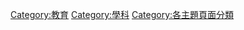 {{Commonscat|Education by subject}}

[[Category:教育|Category:教育]]
[[Category:學科|Category:學科]]
[[Category:各主題頁面分類|Category:各主題頁面分類]]